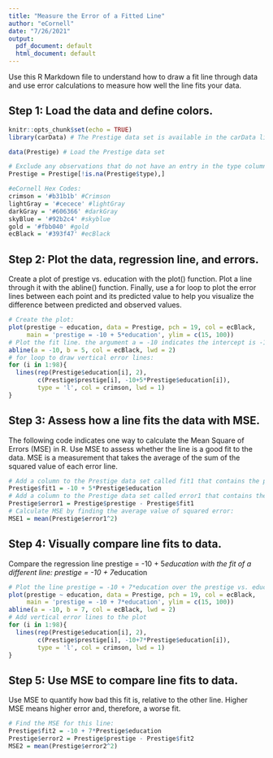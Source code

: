 ```yaml
---
title: "Measure the Error of a Fitted Line"
author: "eCornell"
date: "7/26/2021"
output:
  pdf_document: default
  html_document: default
---
```

Use this R Markdown file to understand how to draw a fit line through data and use error calculations to measure how well the line fits your data. 

## Step 1: Load the data and define colors.

```r
knitr::opts_chunk$set(echo = TRUE)
library(carData) # The Prestige data set is available in the carData library

data(Prestige) # Load the Prestige data set

# Exclude any observations that do not have an entry in the type column
Prestige = Prestige[!is.na(Prestige$type),] 

#eCornell Hex Codes: 
crimson = '#b31b1b' #Crimson
lightGray = '#cecece' #lightGray
darkGray = '#606366' #darkGray
skyBlue = '#92b2c4' #skyblue
gold = '#fbb040' #gold
ecBlack = '#393f47' #ecBlack

```

## Step 2: Plot the data, regression line, and errors.
Create a plot of prestige vs. education with the plot() function. Plot a line through it with the abline() function. Finally, use a for loop to plot the error lines between each point and its predicted value to help you visualize the difference between predicted and observed values. 

```r
# Create the plot: 
plot(prestige ~ education, data = Prestige, pch = 19, col = ecBlack,
     main = 'prestige = -10 + 5*education', ylim = c(15, 100))
# Plot the fit line. the argument a = -10 indicates the intercept is -10, b = 5 indicates the slope is 5:
abline(a = -10, b = 5, col = ecBlack, lwd = 2)
# for loop to draw vertical error lines:
for (i in 1:98){  
  lines(rep(Prestige$education[i], 2), 
        c(Prestige$prestige[i], -10+5*Prestige$education[i]),
        type = 'l', col = crimson, lwd = 1)
}
```

## Step 3: Assess how a line fits the data with MSE.
The following code indicates one way to calculate the Mean Square of Errors (MSE) in R. Use MSE to assess whether the line is a good fit to the data. MSE is a measurement that takes the average of the sum of the squared value of each error line.  

```r
# Add a column to the Prestige data set called fit1 that contains the predicted value of each point based on the prediction rule (education):
Prestige$fit1 = -10 + 5*Prestige$education
# Add a column to the Prestige data set called error1 that contains the difference between the observed and predicted values:
Prestige$error1 = Prestige$prestige - Prestige$fit1
# Calculate MSE by finding the average value of squared error: 
MSE1 = mean(Prestige$error1^2)
```

## Step 4: Visually compare line fits to data.
Compare the regression line prestige = -10 + 5*education with the fit of a different line: 
prestige = -10 + 7*education

```r
# Plot the line prestige = -10 + 7*education over the prestige vs. education scatterplot
plot(prestige ~ education, data = Prestige, pch = 19, col = ecBlack,
     main = 'prestige = -10 + 7*education', ylim = c(15, 100))
abline(a = -10, b = 7, col = ecBlack, lwd = 2)
# Add vertical error lines to the plot
for (i in 1:98){
  lines(rep(Prestige$education[i], 2), 
        c(Prestige$prestige[i], -10+7*Prestige$education[i]),
        type = 'l', col = crimson, lwd = 1)
}
```

## Step 5: Use MSE to compare line fits to data.
Use MSE to quantify how bad this fit is, relative to the other line. Higher MSE means higher error and, therefore, a worse fit. 

```r
# Find the MSE for this line:
Prestige$fit2 = -10 + 7*Prestige$education
Prestige$error2 = Prestige$prestige - Prestige$fit2
MSE2 = mean(Prestige$error2^2)
```